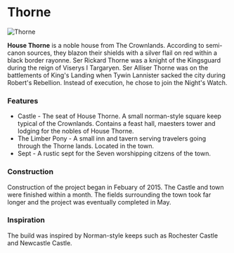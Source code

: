 

# Thorne

<Image src="https://cdn.sanity.io/images/1as7cn02/production/8c52c5c7be3ec708451a72079bc6a5d730da44b0-1920x1017.png?w=976&h=350&fit=crop&crop=center&auto=format" alt="Thorne" width={976} height={350}  />

<ProjectDetails
  floatRight
  region="Crownlands"
  house="House Thorne"
  type="Keep"
  status="Completed"
  warp="undefined"
  projectLead="jakeyquack"
  dateStarted="March 18, 2015"
  dateCompleted="March 18, 2015"
/>

**House Thorne** is a noble house from The Crownlands. According to semi-canon sources, they blazon their shields with a silver flail on red within a black border rayonne. Ser Rickard Thorne was a knight of the Kingsguard during the reign of Viserys I Targaryen. Ser Alliser Thorne was on the battlements of King's Landing when Tywin Lannister sacked the city during Robert's Rebellion. Instead of execution, he chose to join the Night's Watch.

### **Features**

* Castle - The seat of House Thorne. A small norman-style square keep typical of the Crownlands. Contains a feast hall, maesters tower and lodging for the nobles of House Thorne.
* The Limber Pony - A small inn and tavern serving travelers going through the Thorne lands. Located in the town.
* Sept - A rustic sept for the Seven worshipping citzens of the town.

### **Construction**

Construction of the project began in Febuary of 2015. The Castle and town were finished within a month. The fields surrounding the town took far longer and the project was eventually completed in May.

### **Inspiration**

The build was inspired by Norman-style keeps such as Rochester Castle and Newcastle Castle.